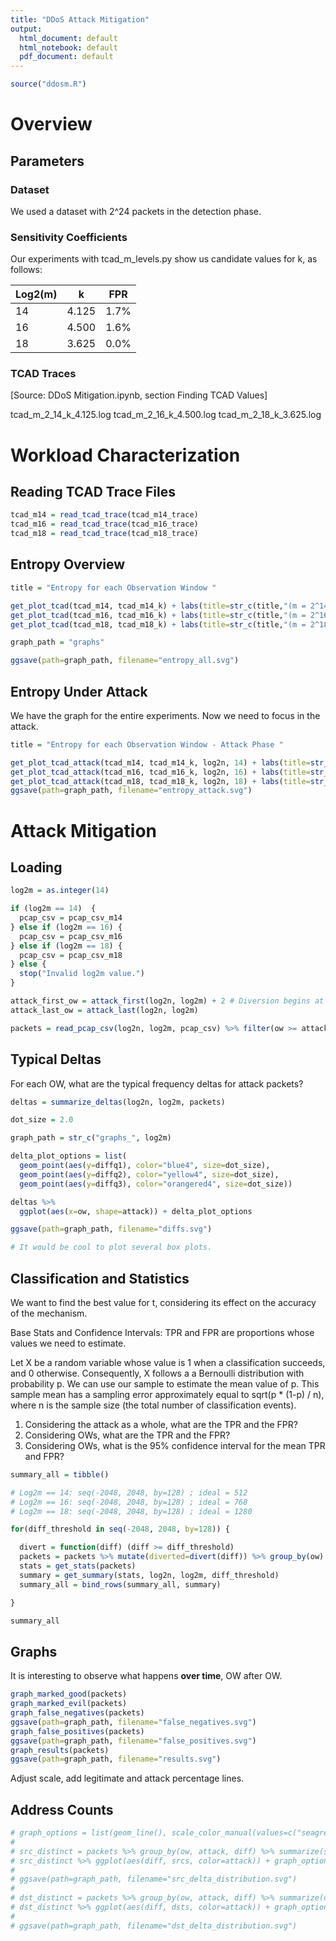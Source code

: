 ```yaml
---
title: "DDoS Attack Mitigation"
output:
  html_document: default
  html_notebook: default
  pdf_document: default
---
```

```r

source("ddosm.R")

```

# Overview

## Parameters

### Dataset

We used a dataset with 2^24 packets in the detection phase.

### Sensitivity Coefficients

Our experiments with tcad_m_levels.py show us candidate values for k, as follows: 

Log2(m) | k     | FPR
--------|-------|-----
14      | 4.125 | 1.7%
16      | 4.500 | 1.6%
18      | 3.625 | 0.0%

### TCAD Traces

[Source: DDoS Mitigation.ipynb, section Finding TCAD Values]

  tcad_m_2_14_k_4.125.log
  tcad_m_2_16_k_4.500.log
  tcad_m_2_18_k_3.625.log

# Workload Characterization

## Reading TCAD Trace Files

```r

tcad_m14 = read_tcad_trace(tcad_m14_trace)
tcad_m16 = read_tcad_trace(tcad_m16_trace)
tcad_m18 = read_tcad_trace(tcad_m18_trace)

```

## Entropy Overview

```r

title = "Entropy for each Observation Window "

get_plot_tcad(tcad_m14, tcad_m14_k) + labs(title=str_c(title,"(m = 2^14)"))
get_plot_tcad(tcad_m16, tcad_m16_k) + labs(title=str_c(title,"(m = 2^16)"))
get_plot_tcad(tcad_m18, tcad_m18_k) + labs(title=str_c(title,"(m = 2^18)"))

graph_path = "graphs"

ggsave(path=graph_path, filename="entropy_all.svg")

```

## Entropy Under Attack

We have the graph for the entire experiments. Now we need to focus in the attack.

```r

title = "Entropy for each Observation Window - Attack Phase "

get_plot_tcad_attack(tcad_m14, tcad_m14_k, log2n, 14) + labs(title=str_c(title,"(m = 2^14)"))
get_plot_tcad_attack(tcad_m16, tcad_m16_k, log2n, 16) + labs(title=str_c(title,"(m = 2^16)"))
get_plot_tcad_attack(tcad_m18, tcad_m18_k, log2n, 18) + labs(title=str_c(title,"(m = 2^18)"))
ggsave(path=graph_path, filename="entropy_attack.svg")


```

# Attack Mitigation

## Loading

```r

log2m = as.integer(14)

if (log2m == 14)  {
  pcap_csv = pcap_csv_m14
} else if (log2m == 16) {
  pcap_csv = pcap_csv_m16
} else if (log2m == 18) {
  pcap_csv = pcap_csv_m18
} else {
  stop("Invalid log2m value.")
}

attack_first_ow = attack_first(log2n, log2m) + 2 # Diversion begins at the second OW under attack. 
attack_last_ow = attack_last(log2n, log2m)

packets = read_pcap_csv(log2n, log2m, pcap_csv) %>% filter(ow >= attack_first_ow, ow <= attack_last_ow)


```

## Typical Deltas

For each OW, what are the typical frequency deltas for attack packets? 

```r

deltas = summarize_deltas(log2n, log2m, packets)

dot_size = 2.0

graph_path = str_c("graphs_", log2m)

delta_plot_options = list(
  geom_point(aes(y=diffq1), color="blue4", size=dot_size),
  geom_point(aes(y=diffq2), color="yellow4", size=dot_size),
  geom_point(aes(y=diffq3), color="orangered4", size=dot_size))

deltas %>% 
  ggplot(aes(x=ow, shape=attack)) + delta_plot_options

ggsave(path=graph_path, filename="diffs.svg")

# It would be cool to plot several box plots. 

```


## Classification and Statistics

We want to find the best value for t, considering its effect on the accuracy of the mechanism. 

Base Stats and Confidence Intervals: TPR and FPR are proportions whose values we need to estimate.

Let X be a random variable whose value is 1 when a classification succeeds, and 0 otherwise. Consequently, X follows a a Bernoulli distribution with probability p. We can use our sample to estimate the mean value of p. This sample mean has a sampling error approximately equal to sqrt(p * (1-p) / n), where n is the sample size (the total number of classification events).     

1. Considering the attack as a whole, what are the TPR and the FPR? 
2. Considering OWs, what are the TPR and the FPR? 
3. Considering OWs, what is the 95% confidence interval for the mean TPR and FPR?  

```r

summary_all = tibble() 

# Log2m == 14: seq(-2048, 2048, by=128) ; ideal = 512
# Log2m == 16: seq(-2048, 2048, by=128) ; ideal = 768
# Log2m == 18: seq(-2048, 2048, by=128) ; ideal = 1280

for(diff_threshold in seq(-2048, 2048, by=128)) {

  divert = function(diff) (diff >= diff_threshold)
  packets = packets %>% mutate(diverted=divert(diff)) %>% group_by(ow)
  stats = get_stats(packets)
  summary = get_summary(stats, log2n, log2m, diff_threshold)
  summary_all = bind_rows(summary_all, summary)

}

summary_all 

```



## Graphs

It is interesting to observe what happens **over time**, OW after OW. 

```r

graph_marked_good(packets)
graph_marked_evil(packets)
graph_false_negatives(packets)
ggsave(path=graph_path, filename="false_negatives.svg")
graph_false_positives(packets)
ggsave(path=graph_path, filename="false_positives.svg")
graph_results(packets)
ggsave(path=graph_path, filename="results.svg")

```

Adjust scale, add legitimate and attack percentage lines. 

## Address Counts

```r

# graph_options = list(geom_line(), scale_color_manual(values=c("seagreen4", "orangered1")))
# 
# src_distinct = packets %>% group_by(ow, attack, diff) %>% summarize(srcs=n_distinct(src))
# src_distinct %>% ggplot(aes(diff, srcs, color=attack)) + graph_options
# 
# ggsave(path=graph_path, filename="src_delta_distribution.svg")
# 
# dst_distinct = packets %>% group_by(ow, attack, diff) %>% summarize(dsts=n_distinct(dst))
# dst_distinct %>% ggplot(aes(diff, dsts, color=attack)) + graph_options
# 
# ggsave(path=graph_path, filename="dst_delta_distribution.svg")

```

